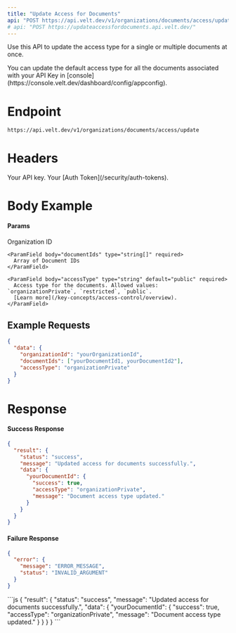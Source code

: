 ```yaml
---
title: "Update Access for Documents"
api: "POST https://api.velt.dev/v1/organizations/documents/access/update"
# api: "POST https://updateaccessfordocuments.api.velt.dev/"
---
```


Use this API to update the access type for a single or multiple documents at once.

<Tip>
You can update the default access type for all the documents associated with your API Key in [console](https://console.velt.dev/dashboard/config/appconfig).
</Tip>

# Endpoint

`https://api.velt.dev/v1/organizations/documents/access/update`

# Headers

<ParamField header="x-velt-api-key" type="string" required>
  Your API key.
</ParamField>

<ParamField header="x-velt-auth-token" type="string" required>
  Your [Auth Token](/security/auth-tokens).
</ParamField>

# Body Example

#### Params

<ParamField body="data" type="object" required>
  <Expandable title="properties">
    <ParamField body="organizationId" type="string" required>
      Organization ID
    </ParamField>

    <ParamField body="documentIds" type="string[]" required>
      Array of Document IDs
    </ParamField>

    <ParamField body="accessType" type="string" default="public" required>
      Access type for the documents. Allowed values: `organizationPrivate`, `restricted`, `public`.
      [Learn more](/key-concepts/access-control/overview).
    </ParamField>
  </Expandable>
</ParamField>

## **Example Requests**

```JSON
{
  "data": {
    "organizationId": "yourOrganizationId",
    "documentIds": ["yourDocumentId1, yourDocumentId2"],
    "accessType": "organizationPrivate"
  }
}
```

# Response

#### Success Response

```JSON
{
  "result": {
    "status": "success",
    "message": "Updated access for documents successfully.",
    "data": {
      "yourDocumentId": {
        "success": true,
        "accessType": "organizationPrivate",
        "message": "Document access type updated."
      }
    }
  }
}
```

#### Failure Response

```JSON
{
  "error": {
    "message": "ERROR_MESSAGE",
    "status": "INVALID_ARGUMENT"
  }
}
```

<ResponseExample>
```js
{
  "result": {
    "status": "success",
    "message": "Updated access for documents successfully.",
    "data": {
      "yourDocumentId": {
        "success": true,
        "accessType": "organizationPrivate",
        "message": "Document access type updated."
      }
    }
  }
}
```
</ResponseExample>